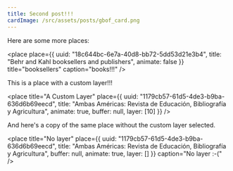 ```yaml
---
title: Second post!!!
cardImage: /src/assets/posts/gbof_card.png
---
```


Here are some more places:

<place
  place={{
    uuid: "18c644bc-6e7a-40d8-bb72-5dd53d21e3b4",
    title: "Behr and Kahl booksellers and publishers",
    animate: false
  }}
  title="booksellers"
  caption="books!!!"
/>

This is a place with a custom layer!!!

<place
  title="A Custom Layer"
  place={{
    uuid: "1179cb57-61d5-4de3-b9ba-636d6b69eecd",
    title: "Ambas Américas: Revista de Educación, Bibliografía y Agricultura",
    animate: true,
    buffer: null,
    layer: [10]
  }}
/>

And here's a copy of the same place without the custom layer selected.

<place
  title="No layer"
  place={{
    uuid: "1179cb57-61d5-4de3-b9ba-636d6b69eecd",
    title: "Ambas Américas: Revista de Educación, Bibliografía y Agricultura",
    buffer: null,
    animate: true,
    layer: []
  }}
  caption="No layer :-("
/>
